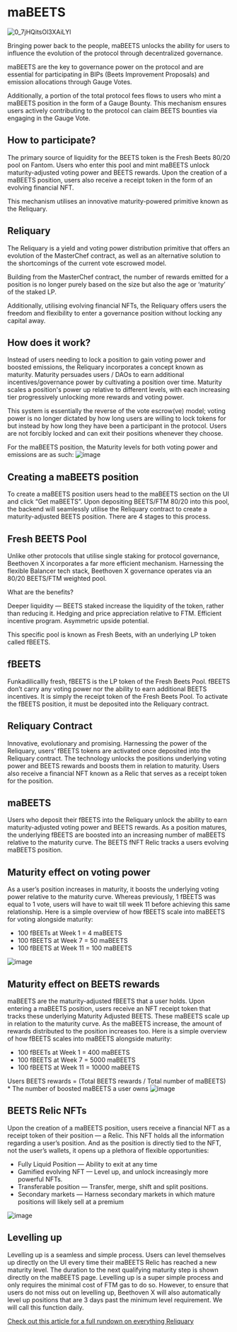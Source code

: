# maBEETS
![0_7jHQitsOl3XAiLYl](https://user-images.githubusercontent.com/109503546/222022901-5a6f0972-1dca-44cb-a2d4-10aa6beacfa7.png)

Bringing power back to the people, maBEETS unlocks the ability for users to influence the evolution of the protocol through decentralized governance.

maBEETS are the key to governance power on the protocol and are essential for participating in BIPs (Beets Improvement Proposals) and emission allocations through Gauge Votes.

Additionally, a portion of the total protocol fees flows to users who mint a maBEETS position in the form of a Gauge Bounty. This mechanism ensures users actively contributing to the protocol can claim BEETS bounties via engaging in the Gauge Vote.

## How to participate?

The primary source of liquidity for the BEETS token is the Fresh Beets 80/20 pool on Fantom. Users who enter this pool and mint maBEETS unlock maturity-adjusted voting power and BEETS rewards. Upon the creation of a maBEETS position, users also receive a receipt token in the form of an evolving financial NFT.

This mechanism utilises an innovative maturity-powered primitive known as the Reliquary.

## Reliquary

The Reliquary is a yield and voting power distribution primitive that offers an evolution of the MasterChef contract, as well as an alternative solution to the shortcomings of the current vote escrowed model.

Building from the MasterChef contract, the number of rewards emitted for a position is no longer purely based on the size but also the age or ‘maturity’ of the staked LP.

Additionally, utilising evolving financial NFTs, the Reliquary offers users the freedom and flexibility to enter a governance position without locking any capital away.

## How does it work?

Instead of users needing to lock a position to gain voting power and boosted emissions, the Reliquary incorporates a concept known as maturity. Maturity persuades users / DAOs to earn additional incentives/governance power by cultivating a position over time. Maturity scales a position's power up relative to different levels, with each increasing tier progressively unlocking more rewards and voting power.

This system is essentially the reverse of the vote escrow(ve) model; voting power is no longer dictated by how long users are willing to lock tokens for but instead by how long they have been a participant in the protocol. Users are not forcibly locked and can exit their positions whenever they choose.

For the maBEETS position, the Maturity levels for both voting power and emissions are as such:
![image](https://user-images.githubusercontent.com/109503546/222023853-d97be36d-078e-4105-a152-bec6221b3340.png)

## Creating a maBEETS position 
To create a maBEETS position users head to the maBEETS section on the UI and click “Get maBEETS”. Upon depositing BEETS/FTM 80/20 into this pool, the backend will seamlessly utilise the Reliquary contract to create a maturity-adjusted BEETS position. There are 4 stages to this process.
## Fresh BEETS Pool

Unlike other protocols that utilise single staking for protocol governance, Beethoven X incorporates a far more efficient mechanism. Harnessing the flexible Balancer tech stack, Beethoven X governance operates via an 80/20 BEETS/FTM weighted pool.

What are the benefits? 

Deeper liquidity — BEETS staked increase the liquidity of the token, rather than reducing it.
Hedging and price appreciation relative to FTM.
Efficient incentive program.
Asymmetric upside potential.

This specific pool is known as Fresh Beets, with an underlying LP token called fBEETS.
## fBEETS 


Funkadilicallly fresh, fBEETS is the LP token of the Fresh Beets Pool. fBEETS don’t carry any voting power nor the ability to earn additional BEETS incentives. It is simply the receipt token of the Fresh Beets Pool. To activate the fBEETS position, it must be deposited into the Reliquary contract. 

## Reliquary Contract


Innovative, evolutionary and promising. Harnessing the power of the Reliquary, users’ fBEETS tokens are activated once deposited into the Reliquary contract. The technology unlocks the positions underlying voting power and BEETS rewards and boosts them in relation to maturity. Users also receive a financial NFT known as a Relic that serves as a receipt token for the position.
## maBEETS
Users who deposit their fBEETS into the Reliquary unlock the ability to earn maturity-adjusted voting power and BEETS rewards. As a position matures, the underlying fBEETS are boosted into an increasing number of maBEETS relative to the maturity curve. The BEETS fNFT Relic tracks a users evolving maBEETS position.


## Maturity effect on voting power


As a user’s position increases in maturity, it boosts the underlying voting power relative to the maturity curve. Whereas previously, 1 fBEETS was equal to 1 vote, users will have to wait till week 11 before achieving this same relationship. Here is a simple overview of how fBEETS scale into maBEETS for voting alongside maturity:

* 100 fBEETs at Week 1 = 4 maBEETS
* 100 fBEETS at Week 7 = 50 maBEETS
* 100 fBEETS at Week 11 = 100 maBEETS

![image](https://user-images.githubusercontent.com/109503546/222024212-18d7d7e4-611e-48b0-b35d-3b278b2242d8.png)

## Maturity effect on BEETS rewards


maBEETS are the maturity-adjusted fBEETS that a user holds. Upon entering a maBEETS position, users receive an NFT receipt token that tracks these underlying Maturity Adjusted BEETS. These maBEETS scale up in relation to the maturity curve. As the maBEETS increase, the amount of rewards distributed to the position increases too. Here is a simple overview of how fBEETS scales into maBEETS alongside maturity:

* 100 fBEETs at Week 1 = 400 maBEETS
* 100 fBEETS at Week 7 = 5000 maBEETS
* 100 fBEETS at Week 11 = 10000 maBEETS


Users BEETS rewards = (Total BEETS rewards / Total number of maBEETS) * The number of boosted maBEETS a user owns
![image](https://user-images.githubusercontent.com/109503546/222024277-0c7b9bbc-0cdf-4820-bd14-21ffa0d8a768.png)

## BEETS Relic NFTs

Upon the creation of a maBEETS position, users receive a financial NFT as a receipt token of their position — a Relic. This NFT holds all the information regarding a user’s position. And as the position is directly tied to the NFT, not the user’s wallets, it opens up a plethora of flexible opportunities:

* Fully Liquid Position — Ability to exit at any time
* Gamified evolving NFT — Level up, and unlock increasingly more powerful NFTs.
* Transferable position — Transfer, merge, shift and split positions.
* Secondary markets — Harness secondary markets in which mature positions will likely sell at a premium

![image](https://user-images.githubusercontent.com/109503546/222024357-a08f5915-de5f-4475-a130-fb2968a1e926.png)

## Levelling up


Levelling up is a seamless and simple process. Users can level themselves up directly on the UI every time their maBEETS Relic has reached a new maturity level. The duration to the next qualifying maturity step is shown directly on the maBEETS page. Levelling up is a super simple process and only requires the minimal cost of FTM gas to do so. However, to ensure that users do not miss out on levelling up, Beethoven X will also automatically level up positions that are 3 days past the minimum level requirement. We will call this function daily.


[Check out this article for a full rundown on everything Reliquary](https://medium.com/beethoven-x/reliquary-everything-everywhere-all-at-once-666d86a20033)




